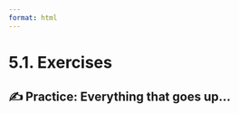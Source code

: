 ```yaml
---
format: html
---
```


<script src='../../src/quiz.js'></script>

# 5.1. Exercises

## ✍️ Practice: Everything that goes up...

<div id='mcq1'></div>
<script>
    generateQuiz(
        'mcq1',
        'Question 1',
        'When working on a project that is under version control, how often should you <code>push</code> to your online GitHub repository?',
        {
        'Obsessively, like every 5 minutes': 'You will probably be better using your time to move forward with the project than pushing this frequently.',
        'At least at the end of every session you work on the project': 'This is a minimum. You can push more often if you have important updates to share your colleagues or want more frequent backups of your repository.',
        '2-3 times': 'What if you have done more (or less) important changes to your project than 2-3?',
        'Only once, shortly before the deadline': 'If you are working in a collaborative project, pushing too close to a deadline could reveal merging conflicts that would take time to solve.',
        },
        'At least at the end of every session you work on the project',
    );
</script>

<div id='mcq2'></div>
<script>
    generateQuiz(
        'mcq2',
        'Question 2',
        'One of the following actions is not necessary for pushing to the remote successfully. Can you detect it?',
        {
        'Add files you want to record changes to the staging area': 'This is a necessary step before pushing your changes to GitHub.',
        'Commit your changes to record them as part of your project history': 'This is a necessary step before pushing your changes to GitHub.',
        'Add a hash to your commit to identify it easily': 'The HASH code is automatically generated by Git each time you create a commit. It allows you to unambiguously identify  the commit.',
        },
        'Add a hash to your commit to identify it easily',
    );
</script>
